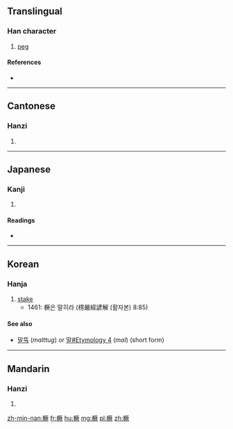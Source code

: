 ==Translingual==

===Han character===
{{Han char|rn=75|rad=木|as=12|sn=16|four=41982|canj=DMTO}}

# [[peg]]

====References====
* {{Han ref|kx=0554.030|dkj=15556|dj=0942.150|hdz=21290.020|uh=6A5B|ud=27227|bh=E9C8|bd=59848}}

----

==Cantonese==

===Hanzi===
{{yue-hanzi|jyut=|y=kyut3}}

# {{defn|lang=yue|sort=木12}}

----

==Japanese==

===Kanji===
{{ja-kanji|grade=|rs=木12}}

# {{defn|lang=ja|sort=木12}}

====Readings====
* {{ja-readings|on=[[けつ]] (ketsu), [[かち]] (kachi), [[けい]] (kei), [[け]] (ke)|kun=[[くい]] (kui)}}

----

==Korean==

===Hanja===
{{ko-hanja|hangeul=[[궐]]|eumhun=|rv=gwol|mr=|y=}}

# [[stake]]
#* 1461: 橛은 말히라 (楞嚴經諺解 (활자본) 8:85)

====See also====
* [[말뚝]] (''malttug'') or [[말#Etymology 4]] (''mal'') (short form) 

----

==Mandarin==

===Hanzi===
{{cmn-hanzi|pin=[[jué]] ([[jue2]])|wg=chüeh<sup>2</sup>}}

# {{defn|lang=cmn|sort=木12}}

[[zh-min-nan:橛]]
[[fr:橛]]
[[hu:橛]]
[[mg:橛]]
[[pl:橛]]
[[zh:橛]]